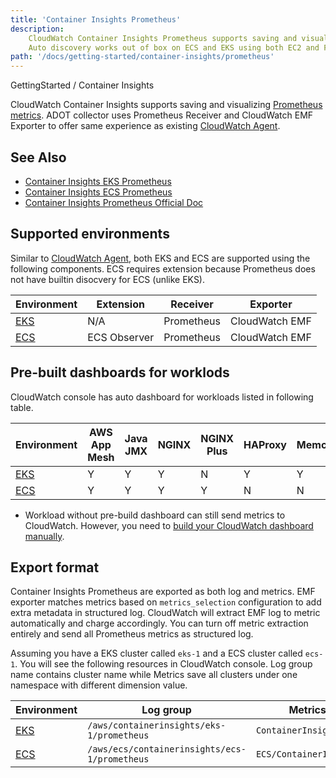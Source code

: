 ```yaml
---
title: 'Container Insights Prometheus'
description:
    CloudWatch Container Insights Prometheus supports saving and visualizing Prometheus metrics with pre-built CloudWatch dashboards.
    Auto discovery works out of box on ECS and EKS using both EC2 and Fargate.
path: '/docs/getting-started/container-insights/prometheus'
---
```



<!-- Poor man's breadcrumb -->

<p>
    GettingStarted / <Link to="/docs/getting-started/container-insights">Container Insights</Link>
</p>

<SectionSeparator/>

CloudWatch Container Insights supports saving and visualizing [Prometheus metrics](https://docs.aws.amazon.com/AmazonCloudWatch/latest/monitoring/ContainerInsights-Prometheus.html).
ADOT collector uses Prometheus Receiver and CloudWatch EMF Exporter to offer same experience as existing [CloudWatch Agent](https://github.com/aws/amazon-cloudwatch-agent).

## See Also

- [Container Insights EKS Prometheus](eks-prometheus)
- [Container Insights ECS Prometheus](ecs-prometheus)
- [Container Insights Prometheus Official Doc](https://docs.aws.amazon.com/AmazonCloudWatch/latest/monitoring/ContainerInsights-Prometheus.html)

## Supported environments

Similar to [CloudWatch Agent](https://docs.aws.amazon.com/AmazonCloudWatch/latest/monitoring/ContainerInsights-Prometheus.html),
both EKS and ECS are supported using the following components.
ECS requires extension because Prometheus does not have builtin disocvery for ECS (unlike EKS).

| Environment           | Extension    | Receiver   | Exporter       |
|-----------------------|--------------|------------|----------------|
| [EKS](eks-prometheus) | N/A          | Prometheus | CloudWatch EMF |
| [ECS](ecs-prometheus) | ECS Observer | Prometheus | CloudWatch EMF |

## Pre-built dashboards for worklods

CloudWatch console has auto dashboard for workloads listed in following table.

| Environment           | AWS App Mesh | Java JMX | NGINX | NGINX Plus | HAProxy | Memcached |
|-----------------------|--------------|----------|-------|------------|---------|-----------|
| [EKS](eks-prometheus) | Y            | Y        | Y     | N          | Y       | Y         |
| [ECS](ecs-prometheus) | Y            | Y        | Y     | Y          | N       | N         |

- Workload without pre-build dashboard can still send metrics to CloudWatch. However, you need to [build your CloudWatch dashboard manually](https://docs.aws.amazon.com/AmazonCloudWatch/latest/monitoring/create_dashboard.html).
<!-- - items in table link to workload setup instruction. -->

## Export format

Container Insights Prometheus are exported as both log and metrics.
EMF exporter matches metrics based on `metrics_selection` configuration to add extra metadata in structured log.
CloudWatch will extract EMF log to metric automatically and charge accordingly.
You can turn off metric extraction entirely and send all Prometheus metrics as structured log.

Assuming you have a EKS cluster called `eks-1` and a ECS cluster called `ecs-1`.
You will see the following resources in CloudWatch console.
Log group name contains cluster name while Metrics save all clusters under one namespace with different dimension value.

| Environment           | Log group                                     | Metrics Namespace                  |
|-----------------------|-----------------------------------------------|------------------------------------|
| [EKS](eks-prometheus) | `/aws/containerinsights/eks-1/prometheus`     | `ContainerInsights/Prometheus`     |
| [ECS](ecs-prometheus) | `/aws/ecs/containerinsights/ecs-1/prometheus` | `ECS/ContainerInsights/Prometheus` |

